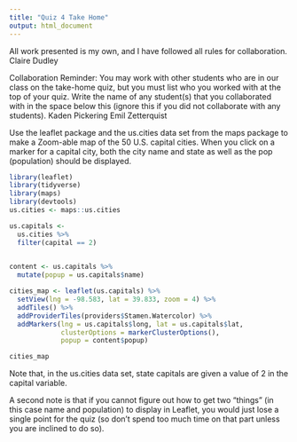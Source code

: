 ```yaml
---
title: "Quiz 4 Take Home"
output: html_document
---
```


All work presented is my own, and I have followed all rules for collaboration.
Claire Dudley

Collaboration Reminder: You may work with other students who are in our class on the take-home quiz, but you must list who you worked with at the top of your quiz. Write the name of any student(s) that you collaborated with in the space below this (ignore this if you did not collaborate with any students).
Kaden Pickering
Emil Zetterquist


Use the leaflet package and the us.cities data set from the maps package to make a Zoom-able map of the 50 U.S. capital cities. When you click on a marker for a capital city, both the city name and state as well as the pop (population) should be displayed.

```r
library(leaflet)
library(tidyverse)
library(maps)
library(devtools)
us.cities <- maps::us.cities
```

```r
us.capitals <-
  us.cities %>%
  filter(capital == 2)
  
```


```r
content <- us.capitals %>%
  mutate(popup = us.capitals$name)
```

```r
cities_map <- leaflet(us.capitals) %>%
  setView(lng = -98.583, lat = 39.833, zoom = 4) %>% 
  addTiles() %>% 
  addProviderTiles(providers$Stamen.Watercolor) %>% 
  addMarkers(lng = us.capitals$long, lat = us.capitals$lat,
             clusterOptions = markerClusterOptions(),
             popup = content$popup)

cities_map
```



Note that, in the us.cities data set, state capitals are given a value of 2 in the capital variable.

A second note is that if you cannot figure out how to get two “things” (in this case name and population) to display in Leaflet, you would just lose a single point for the quiz (so don’t spend too much time on that part unless you are inclined to do so).